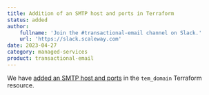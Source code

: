 ```yaml
---
title: Addition of an SMTP host and ports in Terraform
status: added
author:
    fullname: 'Join the #transactional-email channel on Slack.'
    url: 'https://slack.scaleway.com'
date: 2023-04-27
category: managed-services
product: transactional-email
---
```


We have [added an SMTP host and ports](https://registry.terraform.io/providers/scaleway/scaleway/latest/docs/data-sources/tem_domain/) in the `tem_domain` Terraform resource. 


